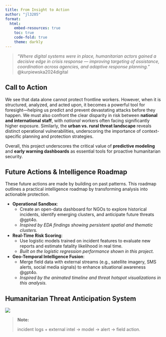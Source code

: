 ```yaml
---
title: From Insight to Action
author: "jl3205"
format: 
  html: 
    embed-resources: true
    toc: true
    code-fold: true
    theme: darkly
---
```


> *"Where digital systems were in place, humanitarian actors gained a decisive edge in crisis response — improving targeting of assistance, coordination across agencies, and adaptive response planning."* @kurpiewska2024digital

## Call to Action 
We see that data alone cannot protect frontline workers. However, when it is structured, analyzed, and acted upon, it becomes a powerful tool for foresight—helping us predict and prevent devastating attacks before they happen. We must also confront the clear disparity in risk between **national and international staff**, with *national* workers often facing significantly higher exposure. Similarly, the **urban vs. rural threat landscape** reveals distinct operational vulnerabilities, underscoring the importance of context-specific planning and protection strategies.

Overall, this project underscores the critical value of **predictive modeling** and **early warning dashboards** as essential tools for proactive humanitarian security.

## Future Actions & Intelligence Roadmap
These future actions are made by building on past patterns. This roadmap outlines a practical intelligence roadmap by transforming analysis into actionable protection. 

- **Operational Sandbox**: 
  - Create an open-data dashboard for NGOs to explore historical incidents, identify emerging clusters, and anticipate future threats @gpt4o. 
  - *Inspired by EDA findings showing persistent spatial and thematic clusters.*
- **Real-Time Risk Scoring**: 
  - Use logistic models trained on incident features to evaluate new reports and estimate fatality likelihood in real time. 
  - *Built on the logistic regression performance shown in this project.*
- **Geo-Temporal Intelligence Fusion**: 
  - Merge field data with external streams (e.g., satellite imagery, SMS alerts, social media signals) to enhance situational awareness @gpt4o. 
  - *Inspired by the animated timeline and threat hotspot visualizations in this analysis.*

## Humanitarian Threat Anticipation System
![](images/mermaid.png)

> **Note:** 
> 
>   incident logs + external intel → model → alert → field action.
